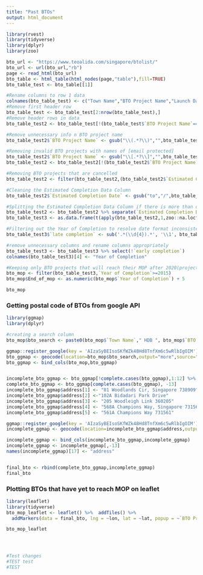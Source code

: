 ```yaml
---
title: "Past BTOs"
output: html_document
---
```


```r
library(rvest)
library(tidyverse)
library(dplyr)
library(zoo)

bto_url <- "https://www.teoalida.com/singapore/btolist/"
bto_url <- url(bto_url,"rb")
page <- read_html(bto_url)
bto_table <- html_table(html_nodes(page,"table"),fill=TRUE)
bto_table_test <- bto_table[[1]]

#Rename columns to row 1 data
colnames(bto_table_test) <- c("Town Name","BTO Project Name","Launch Date","Estimated Completion Date","No.of Studio units","No.of 2-room units","No.of 3-room units","No.of 4-room units","No.of 5-room units","No.of 3-gen units","Total no.of units")
#Remove first header row
bto_table_test <- bto_table_test[2:nrow(bto_table_test),]
#Remove header rows in data
bto_table_test2 <- bto_table_test[!(bto_table_test$`BTO Project Name`==""),]

#Remove unnecessary info n BTO project name
bto_table_test2$`BTO Project Name` <- gsub("\\(.*?\\)","",bto_table_test2$`BTO Project Name`)

#Removing invalid BTO projects with names of [email protected]
bto_table_test2$`BTO Project Name` <- gsub("\\[.*?\\]","",bto_table_test2$`BTO Project Name`)
bto_table_test2 <- bto_table_test2[!(bto_table_test2$`BTO Project Name`==""),]

#Removing BTO projects that are cancelled
bto_table_test2 <- filter(bto_table_test2,(bto_table_test2$`Estimated Completion Date`!="Cancelled") & (bto_table_test2$`Estimated Completion Date` != ""))

#Cleaning the Estimated Completion Data Column 
bto_table_test2$`Estimated Completion Date` <- gsub("to","/",bto_table_test2$`Estimated Completion Date`)

#Splitting the Estimated Completion Data Column if there is more than one estimated completion date. Keep the later date of completion 
bto_table_test2 <- bto_table_test2 %>% separate(`Estimated Completion Date`,c("early completion","late completion"),"/")
bto_table_test3 <- as.data.frame(t(apply(bto_table_test2,1,zoo::na.locf)))

#Filtering out the Year of Completion to resolve date format inconsistencies
bto_table_test3$`late completion` <- sub('.*(\\d{4}).*', '\\1', bto_table_test3$`late completion`) 

#remove unnecessary columns and rename columns appropriately
bto_table_test3 <- bto_table_test3 %>% select(!`early completion`)
colnames(bto_table_test3)[4] <- "Year of Completion"

#Keeping only BTO projects that will reach their MOP after 2020(projects with year of completion being 2015 or later)
bto_mop <- filter(bto_table_test3,`Year of Completion`>=2015)
bto_mop$End_of_mop <- as.numeric(bto_mop$`Year of Completion`) + 5

bto_mop
```
### Getting postal code of BTOs from google API 
```r
library(ggmap)
library(dplyr)

#creating a search column 
bto_mop$bto_search <- paste0(bto_mop$`Town Name`," HDB ", bto_mop$`BTO Project Name`)

ggmap::register_google(key = 'AIzaSyBEIsoSKfWZk48Hd8TnfXm6c5wRlbIgOIM')
bto_ggmap <- geocode(location=bto_mop$bto_search,output="more",source="google")
bto_ggmap <- bind_cols(bto_mop,bto_ggmap)


incomplete_bto_ggmap <- bto_ggmap[!complete.cases(bto_ggmap),1:12] %>% mutate(address = "")
complete_bto_ggmap <- bto_ggmap[complete.cases(bto_ggmap), -13] 
incomplete_bto_ggmap$address[1] <- "81 Woodlands Cir, Singapore 738909"
incomplete_bto_ggmap$address[2] <-"102A Bidadari Park Drive"
incomplete_bto_ggmap$address[3] <- "205 Woodleigh Link 360205"
incomplete_bto_ggmap$address[4] <- "568A Champions Way, Singapore 731568"
incomplete_bto_ggmap$address[5] <- "561A Champions Way 731561"

ggmap::register_google(key = 'AIzaSyBEIsoSKfWZk48Hd8TnfXm6c5wRlbIgOIM')
incomplete_ggmap <- geocode(location=incomplete_bto_ggmap$address,output="more",source="google")

incomplete_ggmap <- bind_cols(incomplete_bto_ggmap,incomplete_ggmap)
incomplete_ggmap <- incomplete_ggmap[,-13]
names(incomplete_ggmap)[17] <- "address"


final_bto <- rbind(complete_bto_ggmap,incomplete_ggmap)
final_bto

```
### Plotting BTOs that have yet to reach MOP on leaflet
```r
library(leaflet)
library(tidyverse)
bto_mop_leaflet <- leaflet() %>%  addTiles() %>% 
  addMarkers(data = final_bto, lng = ~lon, lat = ~lat, popup = ~`BTO Project Name`)

bto_mop_leaflet




#Test changes
#TEST test
#TEST

```